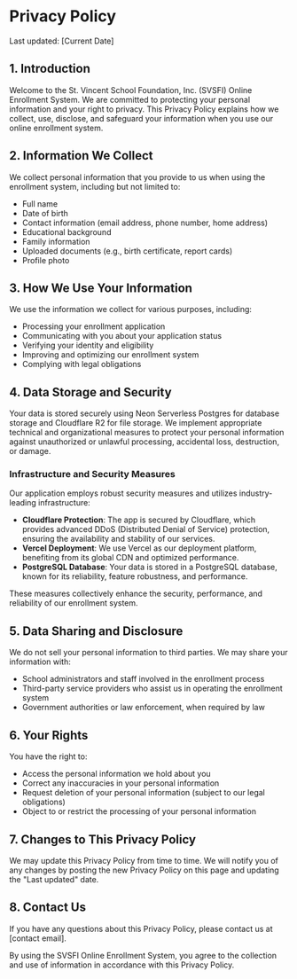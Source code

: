 # Privacy Policy

Last updated: [Current Date]

## 1. Introduction

Welcome to the St. Vincent School Foundation, Inc. (SVSFI) Online Enrollment System. We are committed to protecting your personal information and your right to privacy. This Privacy Policy explains how we collect, use, disclose, and safeguard your information when you use our online enrollment system.

## 2. Information We Collect

We collect personal information that you provide to us when using the enrollment system, including but not limited to:

- Full name
- Date of birth
- Contact information (email address, phone number, home address)
- Educational background
- Family information
- Uploaded documents (e.g., birth certificate, report cards)
- Profile photo

## 3. How We Use Your Information

We use the information we collect for various purposes, including:

- Processing your enrollment application
- Communicating with you about your application status
- Verifying your identity and eligibility
- Improving and optimizing our enrollment system
- Complying with legal obligations

## 4. Data Storage and Security

Your data is stored securely using Neon Serverless Postgres for database storage and Cloudflare R2 for file storage. We implement appropriate technical and organizational measures to protect your personal information against unauthorized or unlawful processing, accidental loss, destruction, or damage.

### Infrastructure and Security Measures

Our application employs robust security measures and utilizes industry-leading infrastructure:

- **Cloudflare Protection**: The app is secured by Cloudflare, which provides advanced DDoS (Distributed Denial of Service) protection, ensuring the availability and stability of our services.
- **Vercel Deployment**: We use Vercel as our deployment platform, benefiting from its global CDN and optimized performance.
- **PostgreSQL Database**: Your data is stored in a PostgreSQL database, known for its reliability, feature robustness, and performance.

These measures collectively enhance the security, performance, and reliability of our enrollment system.

## 5. Data Sharing and Disclosure

We do not sell your personal information to third parties. We may share your information with:

- School administrators and staff involved in the enrollment process
- Third-party service providers who assist us in operating the enrollment system
- Government authorities or law enforcement, when required by law

## 6. Your Rights

You have the right to:

- Access the personal information we hold about you
- Correct any inaccuracies in your personal information
- Request deletion of your personal information (subject to our legal obligations)
- Object to or restrict the processing of your personal information

## 7. Changes to This Privacy Policy

We may update this Privacy Policy from time to time. We will notify you of any changes by posting the new Privacy Policy on this page and updating the "Last updated" date.

## 8. Contact Us

If you have any questions about this Privacy Policy, please contact us at [contact email].

By using the SVSFI Online Enrollment System, you agree to the collection and use of information in accordance with this Privacy Policy.


